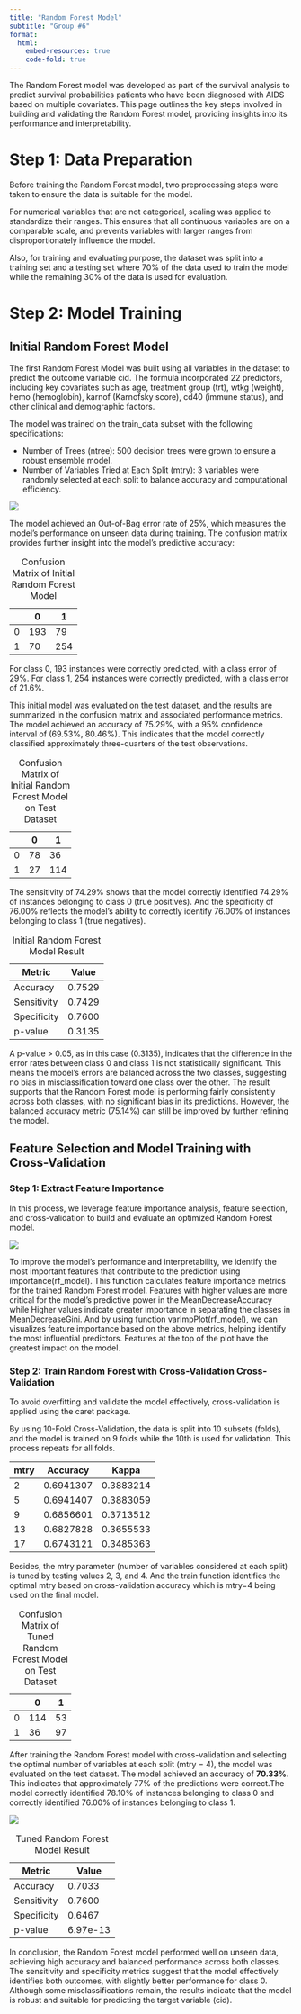 ```yaml
---
title: "Random Forest Model"
subtitle: "Group #6"
format:
  html:
    embed-resources: true
    code-fold: true
---
```


The Random Forest model was developed as part of the survival analysis to predict survival probabilities patients who have been diagnosed with AIDS based on multiple covariates. This page outlines the key steps involved in building and validating the Random Forest model, providing insights into its performance and interpretability.

# Step 1: Data Preparation

Before training the Random Forest model, two preprocessing steps were taken to ensure the data is suitable for the model. 

For numerical variables that are not categorical, scaling was applied to standardize their ranges. This ensures that all continuous variables are on a comparable scale, and prevents variables with larger ranges from disproportionately influence the model.


Also, for training and evaluating purpose, the dataset was split into a training set and a testing set where 70% of the data used to train the model while the remaining 30% of the data is used for evaluation.

# Step 2: Model Training

## Initial Random Forest Model

The first Random Forest Model was built using all variables in the dataset to predict the outcome variable cid. The formula incorporated 22 predictors, including key covariates such as age, treatment group (trt), wtkg (weight), hemo (hemoglobin), karnof (Karnofsky score), cd40 (immune status), and other clinical and demographic factors.

The model was trained on the train_data subset with the following specifications:

- Number of Trees (ntree): 500 decision trees were grown to ensure a robust ensemble model.
- Number of Variables Tried at Each Split (mtry): 3 variables were randomly selected at each split to balance accuracy and computational efficiency.

![](figures/randomforest/rf_plot_1.png)

The model achieved an Out-of-Bag error rate of 25%, which measures the model's performance on unseen data during training. The confusion matrix provides further insight into the model's predictive accuracy:

Table: Confusion Matrix of Initial Random Forest Model

|  | 0 | 1| 
|--------|--------|--------|
| 0 | 193 | 79 | 
| 1 | 70 | 254 | 

For class 0, 193 instances were correctly predicted, with a class error of 29%.
For class 1, 254 instances were correctly predicted, with a class error of 21.6%.

This initial model was evaluated on the test dataset, and the results are summarized in the confusion matrix and associated performance metrics.
The model achieved an accuracy of 75.29%, with a 95% confidence interval of (69.53%, 80.46%). This indicates that the model correctly classified approximately three-quarters of the test observations.

Table: Confusion Matrix of Initial Random Forest Model on Test Dataset

|  | 0 | 1| 
|--------|--------|--------|
| 0 | 78 | 36 | 
| 1 | 27 | 114 | 

The sensitivity of 74.29% shows that the model correctly identified 74.29% of instances belonging to class 0 (true positives). And the specificity of 76.00% reflects the model’s ability to correctly identify 76.00% of instances belonging to class 1 (true negatives).

Table: Initial Random Forest Model Result

| Metric  | Value  |
|--------|--------|
| Accuracy  | 0.7529 |
| Sensitivity   | 0.7429 |
| Specificity   | 0.7600 |
| p-value | 0.3135 |

A p-value > 0.05, as in this case (0.3135), indicates that the difference in the error rates between class 0 and class 1 is not statistically significant. This means the model’s errors are balanced across the two classes, suggesting no bias in misclassification toward one class over the other. The result supports that the Random Forest model is performing fairly consistently across both classes, with no significant bias in its predictions. However, the balanced accuracy metric (75.14%) can still be improved by further refining the model.

## Feature Selection and Model Training with Cross-Validation

### Step 1: Extract Feature Importance

In this process, we leverage feature importance analysis, feature selection, and cross-validation to build and evaluate an optimized Random Forest model.

![](figures/randomforest/rf_plot_2.png)

To improve the model's performance and interpretability, we identify the most important features that contribute to the prediction using importance(rf_model). This function calculates feature importance metrics for the trained Random Forest model. Features with higher values are more critical for the model's predictive power in the MeanDecreaseAccuracy while  Higher values indicate greater importance in separating the classes in MeanDecreaseGini. And by using function varImpPlot(rf_model), we can visualizes feature importance based on the above metrics, helping identify the most influential predictors. Features at the top of the plot have the greatest impact on the model.


### Step 2: Train Random Forest with Cross-Validation Cross-Validation

To avoid overfitting and validate the model effectively, cross-validation is applied using the caret package.

By using 10-Fold Cross-Validation, the data is split into 10 subsets (folds), and the model is trained on 9 folds while the 10th is used for validation. This process repeats for all folds.

| mtry | Accuracy   | Kappa      |
|------|------------|------------|
| 2    | 0.6941307  | 0.3883214  |
| 5    | 0.6941407  | 0.3883059  |
| 9    | 0.6856601  | 0.3713512  |
| 13   | 0.6827828  | 0.3655533  |
| 17   | 0.6743121  | 0.3485363  |    

Besides, the mtry parameter (number of variables considered at each split) is tuned by testing values 2, 3, and 4. And the train function identifies the optimal mtry based on cross-validation accuracy which is mtry=4 being used on the final model.



Table: Confusion Matrix of Tuned Random Forest Model on Test Dataset

|  | 0 | 1| 
|--------|--------|--------|
| 0 | 114 | 53 | 
| 1 | 36 | 97 | 


After training the Random Forest model with cross-validation and selecting the optimal number of variables at each split (mtry = 4), the model was evaluated on the test dataset. The model achieved an accuracy of **70.33%**. This indicates that approximately 77% of the predictions were correct.The model correctly identified 78.10% of instances belonging to class 0 and correctly identified 76.00% of instances belonging to class 1.

![](figures/randomforest/rf_plot_4.png)

Table: Tuned Random Forest Model Result

| Metric  | Value  |
|--------|--------|
| Accuracy  | 0.7033 |
| Sensitivity   | 0.7600 |
| Specificity   | 0.6467 |
| p-value | 6.97e-13 |


In conclusion, the Random Forest model performed well on unseen data, achieving high accuracy and balanced performance across both classes. The sensitivity and specificity metrics suggest that the model effectively identifies both outcomes, with slightly better performance for class 0. Although some misclassifications remain, the results indicate that the model is robust and suitable for predicting the target variable (cid). 
